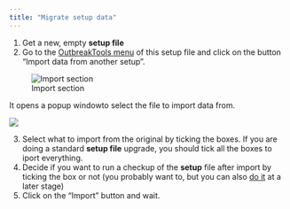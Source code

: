 ```yaml
---
title: "Migrate setup data"
---
```


1. Get a new, empty **setup file**
2. Go to the [OutbreakTools menu](../reference/ribbons.qmd#sec-setup-ribbon) of this setup file and click on the button "Import data from another setup".

![Import section](../reference/images/img-003-ribbon-setup-import.png){fig-align="center"}

It opens a popup windowto select the file to import data from.

![](../reference/images/img-004-import-setup.png){fig-align="center"}


3. Select what to import from the original by ticking the boxes. If you are doing a standard **setup file** upgrade, you should tick all the boxes to iport everything.
4. Decide if you want to run a checkup of the **setup** file after import by ticking the box or not (you probably want to, but you can also [do it](../reference/ribbons.qmd#sec-check-setup) at a later stage)
5. Click on the "Import" button and wait.